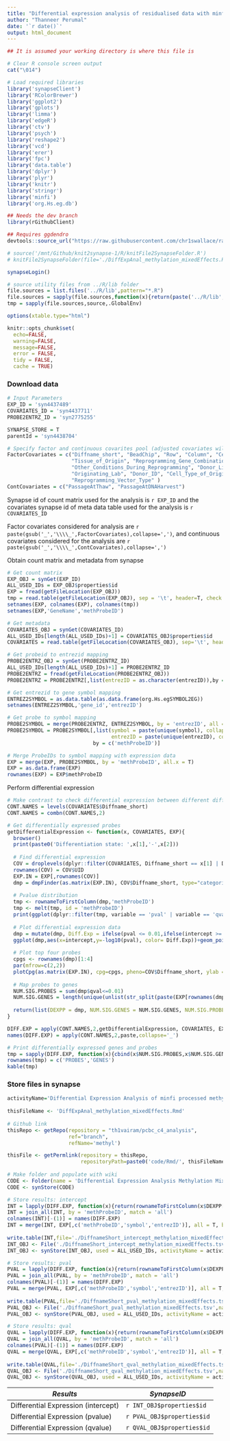 ```yaml
---
title: "Differential expression analysis of residualised data with minfi"
author: "Thanneer Perumal"
date: '`r date()`'
output: html_document
---
```

```r
## It is assumed your working directory is where this file is

# Clear R console screen output
cat("\014")

# Load required libraries
library('synapseClient')
library('RColorBrewer')
library('ggplot2')
library('gplots')
library('limma')
library('edgeR')
library('ctv')
library('psych')
library('reshape2')
library('vcd')
library('erer')
library('fpc')
library('data.table')
library('dplyr')
library('plyr')
library('knitr')
library('stringr')
library('minfi')
library('org.Hs.eg.db')

## Needs the dev branch
library(rGithubClient)

## Requires ggdendro
devtools::source_url("https://raw.githubusercontent.com/chr1swallace/random-functions/master/R/ggplot-heatmap.R")

# source('/mnt/Github/knit2synapse-1/R/knitFile2SynapseFolder.R')
# knitFile2SynapseFolder(file='./DiffExpAnal_methylation_mixedEffects.Rmd',entityName = 'Differential Expression Analysis Methylation Mixed Effects', owner = 'syn4483644', overwrite=F)

synapseLogin()

# source utility files from ../R/lib folder
file.sources = list.files('../R/lib',pattern="*.R")
file.sources = sapply(file.sources,function(x){return(paste('../R/lib',x,sep='/'))})
tmp = sapply(file.sources,source,.GlobalEnv)

options(xtable.type="html")

knitr::opts_chunk$set(
  echo=FALSE,
  warning=FALSE,
  message=FALSE,
  error = FALSE,
  tidy = FALSE,
  cache = TRUE)
```
### Download data
```r
# Input Parameters
EXP_ID = 'syn4437489'
COVARIATES_ID = 'syn4437711'
PROBE2ENTRZ_ID = 'syn2775255'

SYNAPSE_STORE = T
parentId = 'syn4438704'

# Specify factor and continuous covarites pool (adjusted covariates will only be the subset of these covariates)
FactorCovariates = c("Diffname_short", "BeadChip", "Row", "Column", "Cell_Line_Type", 
                     "Tissue_of_Origin", "Reprogramming_Gene_Combination", "Culture_Conditions",  
                     "Other_Conditions_During_Reprogramming", "Donor_Life_Stage", "Gender", 
                     "Originating_Lab", "Donor_ID", "Cell_Type_of_Origin_Level2",
                     "Reprogramming_Vector_Type" )
ContCovariates = c("PassageAtThaw", "PassageAtDNAHarvest")
```
Synapse id of count matrix used for the analysis is `r EXP_ID` and the covariates synapse id of meta data table used for the analysis is `r COVARIATES_ID` 

Factor covariates considered for analysis are `r paste(gsub('_','\\\\_',FactorCovariates),collapse=',')`, and continuous covariates considered for the analysis are `r paste(gsub('_','\\\\_',ContCovariates),collapse=',')`

Obtain count matrix and metadata from synapse
```r
# Get count matrix
EXP_OBJ = synGet(EXP_ID)
ALL_USED_IDs = EXP_OBJ$properties$id
EXP = fread(getFileLocation(EXP_OBJ))
tmp = read.table(getFileLocation(EXP_OBJ), sep = '\t', header=T, check.names=F, nrow=1)
setnames(EXP, colnames(EXP), colnames(tmp))
setnames(EXP,'GeneName','methProbeID')

# Get metadata
COVARIATES_OBJ = synGet(COVARIATES_ID)
ALL_USED_IDs[length(ALL_USED_IDs)+1] = COVARIATES_OBJ$properties$id
COVARIATES = read.table(getFileLocation(COVARIATES_OBJ), sep='\t', header=T)

# Get probeid to entrezid mapping
PROBE2ENTRZ_OBJ = synGet(PROBE2ENTRZ_ID)
ALL_USED_IDs[length(ALL_USED_IDs)+1] = PROBE2ENTRZ_ID
PROBE2ENTRZ = fread(getFileLocation(PROBE2ENTRZ_OBJ))
PROBE2ENTRZ = PROBE2ENTRZ[,list(entrezID = as.character(entrezID)),by = c('methProbeID')]

# Get entrezid to gene symbol mapping
ENTREZ2SYMBOL = as.data.table(as.data.frame(org.Hs.egSYMBOL2EG))
setnames(ENTREZ2SYMBOL,'gene_id','entrezID')

# Get probe to symbol mapping
PROBE2SYMBOL = merge(PROBE2ENTRZ, ENTREZ2SYMBOL, by = 'entrezID', all = T)
PROBE2SYMBOL = PROBE2SYMBOL[,list(symbol = paste(unique(symbol), collapse = ','),
                                  entrezID = paste(unique(entrezID), collapse= ',')),
                            by = c('methProbeID')]

# Merge ProbeIDs to symbol mapping with expression data
EXP = merge(EXP, PROBE2SYMBOL, by = 'methProbeID', all.x = T)
EXP = as.data.frame(EXP)
rownames(EXP) = EXP$methProbeID
```
Perform differential expression

```r
# Make contrast to check differential expression between different differentiation stages
CONT.NAMES = levels(COVARIATES$Diffname_short)
CONT.NAMES = combn(CONT.NAMES,2)

# Get differentially expressed probes
getDifferentialExpression <- function(x, COVARIATES, EXP){  
  browser()
  print(paste0('Differentiation state: ',x[1],'-',x[2]))
  
  # Find differential expression
  COV = droplevels(dplyr::filter(COVARIATES, Diffname_short == x[1] | Diffname_short == x[2]))
  rownames(COV) = COV$UID
  EXP.IN = EXP[,rownames(COV)]
  dmp = dmpFinder(as.matrix(EXP.IN), COV$Diffname_short, type="categorical", shrinkVar = T)
  
  # Pvalue distribution
  tmp <- rownameToFirstColumn(dmp,'methProbeID')
  tmp <- melt(tmp, id = 'methProbeID')
  print(ggplot(dplyr::filter(tmp, variable == 'pval' | variable == 'qval'), aes(x = value, color = variable)) + geom_density())
    
  # Plot differential expression data
  dmp = mutate(dmp, Diff.Exp = ifelse(pval <= 0.01,ifelse(intercept >= 0.4,'SIG. UP',ifelse(intercept <= -0.4,'SIG. DOWN','DIFF.EXP')),'NOT.DIFF.EXP'))
  ggplot(dmp,aes(x=intercept,y=-log10(pval), color= Diff.Exp))+geom_point()
  
  # Plot top four probes
  cpgs <- rownames(dmp)[1:4]
  par(mfrow=c(2,2))
  plotCpg(as.matrix(EXP.IN), cpg=cpgs, pheno=COV$Diffname_short, ylab = 'Residual Beta')
  
  # Map probes to genes
  NUM.SIG.PROBES = sum(dmp$qval<=0.01)
  NUM.SIG.GENES = length(unique(unlist(str_split(paste(EXP[rownames(dmp)[dmp$qval<=0.01],'symbol'],collapse=','),','))))
  
  return(list(DEXPP = dmp, NUM.SIG.GENES = NUM.SIG.GENES, NUM.SIG.PROBES = NUM.SIG.PROBES))
}

DIFF.EXP = apply(CONT.NAMES,2,getDifferentialExpression, COVARIATES, EXP)
names(DIFF.EXP) = apply(CONT.NAMES,2,paste,collapse='_')

# Print differentially expressed genes and probes
tmp = sapply(DIFF.EXP, function(x){cbind(x$NUM.SIG.PROBES,x$NUM.SIG.GENES)})
rownames(tmp) = c('PROBES','GENES')
kable(tmp)
```

### Store files in synapse
```r
activityName='Differential Expression Analysis of minfi processed methylation data with mixed effects model'
  
thisFileName <- 'DiffExpAnal_methylation_mixedEffects.Rmd'
  
# Github link
thisRepo <- getRepo(repository = "th1vairam/pcbc_c4_analysis", 
                    ref="branch", 
                    refName='methyl')

thisFile <- getPermlink(repository = thisRepo,
                        repositoryPath=paste0('code/Rmd/', thisFileName))
    
# Make folder and populate with wiki
CODE <- Folder(name = 'Differential Expression Analysis Methylation Mixed Effects', parentId = parentId)
CODE <- synStore(CODE)

# Store results: intercept
INT = lapply(DIFF.EXP, function(x){return(rownameToFirstColumn(x$DEXPP[,'intercept', drop=F], 'methProbeID'))})
INT = join_all(INT, by = 'methProbeID', match = 'all')
colnames(INT)[-(1)] = names(DIFF.EXP)
INT = merge(INT, EXP[,c('methProbeID','symbol','entrezID')], all = T, by = 'methProbeID')
  
write.table(INT,file='./DiffnameShort_intercept_methylation_mixedEffects.tsv',sep='\t',row.names=F,quote=F)
INT_OBJ <- File('./DiffnameShort_intercept_methylation_mixedEffects.tsv',name = 'Differential Expression Analysis Methylation Mixed Effects intercept',parentId = CODE$properties$id)
INT_OBJ <- synStore(INT_OBJ, used = ALL_USED_IDs, activityName = activityName, executed=thisFile)

# Store results: pval
PVAL = lapply(DIFF.EXP, function(x){return(rownameToFirstColumn(x$DEXPP[,'pval', drop=F], 'methProbeID'))})
PVAL = join_all(PVAL, by = 'methProbeID', match = 'all')
colnames(PVAL)[-(1)] = names(DIFF.EXP)
PVAL = merge(PVAL, EXP[,c('methProbeID','symbol','entrezID')], all = T, by = 'methProbeID')
  
write.table(PVAL,file='./DiffnameShort_pval_methylation_mixedEffects.tsv',sep='\t',row.names=F,quote=F)
PVAL_OBJ <- File('./DiffnameShort_pval_methylation_mixedEffects.tsv',name = 'Differential Expression Analysis Methylation Mixed Effects pval',parentId = CODE$properties$id)
PVAL_OBJ <- synStore(PVAL_OBJ, used = ALL_USED_IDs, activityName = activityName, executed=thisFile)

# Store results: qval
QVAL = lapply(DIFF.EXP, function(x){return(rownameToFirstColumn(x$DEXPP[,'qval', drop=F], 'methProbeID'))})
QVAL = join_all(QVAL, by = 'methProbeID', match = 'all')
colnames(PVAL)[-(1)] = names(DIFF.EXP)
QVAL = merge(QVAL, EXP[,c('methProbeID','symbol','entrezID')], all = T, by = 'methProbeID')
  
write.table(QVAL,file='./DiffnameShort_qval_methylation_mixedEffects.tsv',sep='\t',row.names=F,quote=F)
QVAL_OBJ <- File('./DiffnameShort_qval_methylation_mixedEffects.tsv',name = 'Differential Expression Analysis Methylation Mixed Effects qval',parentId = CODE$properties$id)
QVAL_OBJ <- synStore(QVAL_OBJ, used = ALL_USED_IDs, activityName = activityName, executed=thisFile)
```
|  *Results*                           |  *SynapseID*                |
|  ----------------------------------- |   ------------------------  |
|  Differential Expression (intercept) |  `r INT_OBJ$properties$id`  |
|  Differential Expression (pvalue)    |  `r PVAL_OBJ$properties$id` |
|  Differential Expression (qvalue)    |  `r QVAL_OBJ$properties$id` |